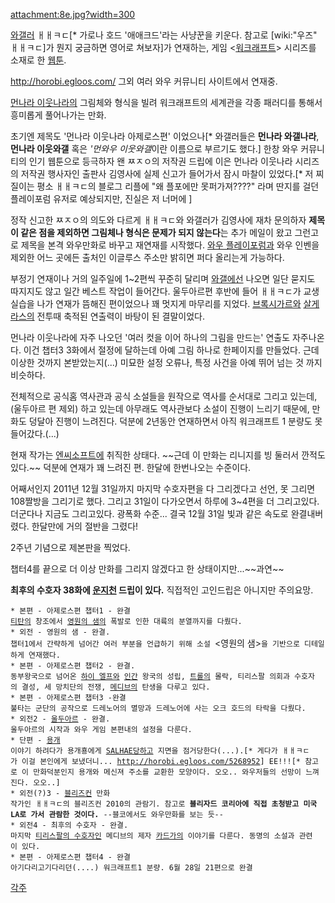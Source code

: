 attachment:8e.jpg?width=300


[[와갤러]] ㅐㅐㅋㄷ[* 가로나 호드 '애애크드'라는 사냥꾼을 키운다. 참고로 [wiki:"우즈" ㅐㅐㅋㄷ]가 뭔지 궁금하면 영어로 쳐보자]가 연재하는, 게임 <[[워크래프트]]> 시리즈를 소재로 한 [[웹툰]].

[[http://horobi.egloos.com/]]
그외 여러 와우 커뮤니티 사이트에서 연재중.

[[먼나라 이웃나라]]의 그림체와 형식을 빌려 워크래프트의 세계관을 각종 패러디를 통해서 흥미롭게 풀어나가는 만화. 

초기엔 제목도 '먼나라 이웃나라 아제로스편' 이었으나[* 와갤러들은 '''먼나라 와갤나라''', '''먼나라 이웃와갤''' 혹은 '''먼와우 이웃와갤''이란 이름으로 부르기도 했다.] 한창 와우 커뮤니티의 인기 웹툰으로 등극하자 왠 ㅉㅈㅇ의 저작권 드립에 이은 먼나라 이웃나라 시리즈의 저작권 행사자인 출판사 김영사에 실제 신고가 들어가서 잠시 마찰이 있었다.[* 저 찌질이는 평소 ㅐㅐㅋㄷ의 블로그 리플에 "왜 플포에만 못퍼가져????" 라며 딴지를 걸던 플레이포럼 유저로 예상되지만, 진실은 저 너머에 ]

정작 신고한 ㅉㅈㅇ의 의도와 다르게 ㅐㅐㅋㄷ와 와갤러가 김영사에 재차 문의하자 '''제목이 같은 점을 제외하면 그림체나 형식은 문제가 되지 않는다'''는 추가 메일이 왔고 그런고로 제목을 본격 와우만화로 바꾸고 재연재를 시작했다. [[와우 플레이포럼]]과 와우 인벤을 제외한 어느 곳에든 출처인 이글루스 주소만 밝히면 퍼다 올리는게 가능하다.

부정기 연재이나 거의 일주일에 1~2편씩 꾸준히 달리며 [[와갤]]에선 나오면 일단 묻지도 따지지도 않고 일간 베스트 작업이 들어간다. 울두아르편 후반에 들어 ㅐㅐㅋㄷ가 교생실습을 나가 연재가 뜸해진 편이었으나 꽤 멋지게 마무리를 지었다. [[브록시가르]]와 [[살게라스]]의 전투때 축적된 연출력이 바탕이 된 결말이었다.

먼나라 이웃나라에 자주 나오던 '여러 컷을 이어 하나의 그림을 만드는' 연출도 자주나온다. 이건 챕터3 3화에서 절정에 달하는데 아예 그림 하나로 한페이지를 만들었다. 근데 이상한 것까지 본받았는지(...) 미묘한 설정 오류나, 특정 사건을 아예 뛰어 넘는 것 까지 비슷하다.

전체적으로 공식홈 역사관과 공식 소설들을 원작으로 역사를 순서대로 그리고 있는데,(울두아르 편 제외) 하고 있는데 아무래도 역사관보다 소설이 진행이 느리기 때문에, 만화도 덩달아 진행이 느려진다. 덕분에 2년동안 연재하면서 아직 워크래프트 1 분량도 못들어갔다.(...)

현재 작가는 [[엔씨소프트]]에 취직한 상태다. ~~근데 이 만화는 리니지를 빙 둘러서 깐적도 있다.~~ 덕분에 연재가 꽤 느려진 편. 한달에 한번나오는 수준이다.

어째서인지 2011년 12월 31일까지 마지막 수호자편을 다 그리겠다고 선언, 못 그리면 108짤방을 그리기로 했다. 그리고 31일이 다가오면서 하루에 3~4편을 더 그리고있다. 더군다나 지금도 그리고있다. 광폭화 수준... 결국 12월 31일 빛과 같은 속도로 완결내버렸다. 한달만에 거의 절반을 그렸다!

2주년 기념으로 제본판을 찍었다.

챕터4를 끝으로 더 이상 만화를 그리지 않겠다고 한 상태이지만...~~과연~~

'''최후의 수호자 38화에 [[운지천]] 드립이 있다.''' 직접적인 고인드립은 아니지만 주의요망.


 * 본편 - 아제로스편 챕터1 - 완결
 [[티탄]]의 창조에서 [[영원의 샘]]의 폭발로 인한 대륙의 분열까지를 다뤘다.
 * 외전 - 영원의 샘 - 완결. 
 챕터1에서 간략하게 넘어간 여러 부분을 언급하기 위해 소설 <영원의 샘>을 기반으로 디테일하게 연재했다.
 * 본편 - 아제로스편 챕터2 - 완결.
 동부왕국으로 넘어온 [[하이 엘프]]와 [[인간]] 왕국의 성립, [[트롤]]의 몰락, 티리스팔 의회과 수호자의 결성, 세 망치단의 전쟁, [[메디브]]의 탄생을 다루고 있다.
 * 본편 - 아제로스편 챕터3 -완결
 불타는 군단의 공작으로 드레노어의 멸망과 드레노어에 사는 오크 호드의 타락을 다뤘다.
 * 외전2 - [[울두아르]] - 완결. 
 울두아르의 시작과 와우 게임 본편내의 설정을 다룬다.
 * 단편 - [[용개]] 
 이야기 하려다가 용개횽에게 [[SALHAE]]당하고 지면을 점거당한다(...).[* 게다가 ㅐㅐㅋㄷ가 이걸 본인에게 보냈더니... http://horobi.egloos.com/5268952] EE!!![* 참고로 이 만화덕분인지 용개와 메신져 주소를 교환한 모양이다. 오오.. 와우저들의 선망이 느껴진다. 오오..]
 * 외전(?)3 - [[블리즈컨]] 만화
 작가인 ㅐㅐㅋㄷ의 블리즈컨 2010의 관람기. 참고로 '''블리자드 코리아에 직접 초청받고 미국 LA로 가서 관람한 것이다.''' --블코에서도 와우만화를 보는 듯--
 * 외전4 - 최후의 수호자 - 완결.
 마지막 [[티리스팔의 수호자]]인 메디브의 제자 [[카드가]]의 이야기를 다룬다. 동명의 소설과 관련이 있다.
 * 본편 - 아제로스편 챕터4 - 완결
 아기다리고기다리던(....) 워크래프트1 분량. 6월 28일 21편으로 완결

[[각주]]
